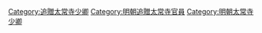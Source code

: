 [[Category:追贈太常寺少卿|Category:追贈太常寺少卿]]
[[Category:明朝追贈太常寺官員|Category:明朝追贈太常寺官員]]
[[Category:明朝太常寺少卿|Category:明朝太常寺少卿]]